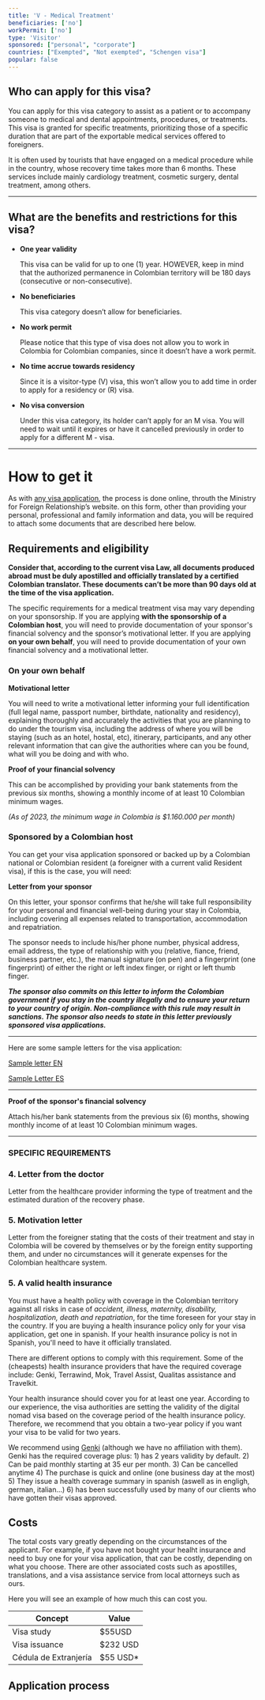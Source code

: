 ```yaml
---
title: 'V - Medical Treatment'
beneficiaries: ['no']
workPermit: ['no']
type: 'Visitor'
sponsored: ["personal", "corporate"]
countries: ["Exempted", "Not exempted", "Schengen visa"]
popular: false
---
```

## Who can apply for this visa?

You can apply for this visa category to assist as a patient or to accompany someone to medical and dental appointments, procedures, or treatments. This visa is granted for specific treatments, prioritizing those of a specific duration that are part of the exportable medical services offered to foreigners.

It is often used by tourists that have engaged on a medical procedure while in the country, whose recovery time takes more than 6 months. These services include mainly cardiology treatment, cosmetic surgery, dental treatment, among others.

---

## What are the benefits and restrictions for this visa?

- **One year validity**
    
    This visa can be valid for up to one (1) year. HOWEVER, keep in mind that the authorized permanence in Colombian territory will be 180 days (consecutive or non-consecutive). 
    
- **No beneficiaries**
    
    This visa category doesn’t allow for beneficiaries.
    
- **No work permit**
    
    Please notice that this type of visa does not allow you to work in Colombia for Colombian companies, since it doesn’t have a work permit.
    
- **No time accrue towards residency**
    
    Since it is a visitor-type (V) visa, this won’t allow you to add time in order to apply for a residency or (R) visa.
    
- **No visa conversion**
    
    Under this visa category, its holder can’t apply for an M visa. You will need to wait until it expires or have it cancelled previously in order to apply for a different M - visa.
    

---

# **How to get it**

As with [any visa application](https://www.notion.so/General-visa-application-rules-1dc2c565143e4adb95086f993f184e36?pvs=21), the process is done online, throuth the Ministry for Foreign Relationship’s website. on this form, other than providing your personal, professional and family information and data, you will be required to attach some documents that are described here below.

## Requirements and eligibility

**Consider that, according to the current visa Law, all documents produced abroad must be duly apostilled and officially translated by a certified Colombian translator. These documents can’t be more than 90 days old at the time of the visa application.**

The specific requirements for a medical treatment visa may vary depending on your sponsorship. If you are applying **with the sponsorship of a Colombian host**, you will need to provide documentation of your sponsor's financial solvency and the sponsor’s motivational letter. If you are applying **on your own behalf**, you will need to provide documentation of your own financial solvency and a motivational letter.

### **On your own behalf**

**Motivational letter**

You will need to write a motivational letter informing your full identification (full legal name, passport number, birthdate, nationality and residency), explaining thoroughly and accurately the activities that you are planning to do under the tourism visa, including the address of where you will be staying (such as an hotel, hostal, etc), itinerary, participants, and any other relevant information that can give the authorities where can you be found, what will you be doing and with who.

**Proof of your financial solvency**

This can be accomplished by providing your bank statements from the previous six months, showing a monthly income of at least 10 Colombian minimum wages.

*(As of 2023, the minimum wage in Colombia is $1.160.000 per month)*

### Sponsored by a **Colombian host**

You can get your visa application sponsored or backed up by a Colombian national or Colombian resident (a foreigner with a current valid Resident visa), if this is the case, you will need:

**Letter from your sponsor**

On this letter, your sponsor confirms that he/she will take full responsibility for your personal and financial well-being during your stay in Colombia, including covering all expenses related to transportation, accommodation and repatriation.

The sponsor needs to include his/her phone number, physical address, email address, the type of relationship with you (relative, fiance, friend, business partner, etc.), the manual  signature (on pen) and a fingerprint (one fingerprint) of either the right or left index finger, or right or left thumb finger.

***The sponsor also commits on this letter to inform the Colombian government if you stay in the country illegally and to ensure your return to your country of origin. Non-compliance with this rule may result in sanctions.‍ The sponsor also needs to state in this letter previously sponsored visa applications.***

---

Here are some sample letters for the visa application:

[Sample letter EN](https://www.notion.so/Sample-letter-EN-ac0d39a801a44203bced28ebc2980348?pvs=21)

[Sample Letter ES](https://www.notion.so/Sample-Letter-ES-f113518f66a244eaa9e767384a66038d?pvs=21)

---

**Proof of the sponsor's financial solvency**

Attach his/her bank statements from the previous six (6) months, showing monthly income of at least 10 Colombian minimum wages.

---

### SPECIFIC REQUIREMENTS

### 4. Letter from the doctor

Letter from the healthcare provider informing the type of treatment and the estimated duration of the recovery phase.

### 5. Motivation letter

Letter from the foreigner stating that the costs of their treatment and stay in Colombia will be covered by themselves or by the foreign entity supporting them, and under no circumstances will it generate expenses for the Colombian healthcare system.

### 5. A valid **health insurance**

You must have a health policy with coverage in the Colombian territory against all risks in case of *accident, illness, maternity, disability, hospitalization, death and repatriation*, for the time foreseen for your stay in the country. If you are buying a health insurance policy only for your visa application, get one in spanish. If your health insurance policy is not in Spanish, you'll need to have it officially translated.

There are different options to comply with this requirement. Some of the (cheapests) health insurance providers that have the required coverage include: Genki, Terrawind, Mok, Travel Assist, Qualitas assistance and Travelkit.

Your health insurance should cover you for at least one year. According to our experience, the visa authorities are setting the validity of the digital nomad visa based on the coverage period of the health insurance policy. Therefore, we recommend that you obtain a two-year policy if you want your visa to be valid for two years.

We recommend using [Genki](https://genki.world/) (although we have no affiliation with them). Genki has the required coverage plus: 1) has 2 years validity by default. 2) Can be paid monthly starting at 35 eur per month. 3) Can be cancelled anytime 4) The purchase is quick and online (one business day at the most) 5) They issue a health coverage summary in spanish (aswell as in engligh, german, italian…) 6) has been successfully used by many of our clients who have gotten their visas approved.

## Costs

The total costs vary greatly depending on the circumstances of the applicant. For example, if you have not bought your healht insurance and need to buy one for your visa application, that can be costly, depending on what you choose. There are other associated costs such as apostilles,  translations, and a visa assistance service from local attorneys such as ours.

Here you will see an example of how much this can cost you.

| Concept | Value |
| --- | --- |
| Visa study | $55USD |
| Visa issuance | $232 USD |
| Cédula de Extranjería | $55 USD* |

## Application process